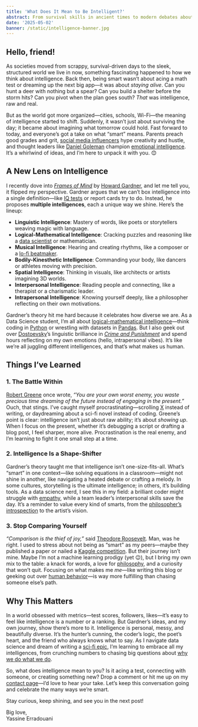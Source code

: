 ---
title: 'What Does It Mean to Be Intelligent?'
abstract: From survival skills in ancient times to modern debates about IQ and creativity, the idea of intelligence has evolved dramatically. In this post, I explore how our understanding of "being smart" has shifted, dive into Howard Gardner’s theory of multiple intelligences, and share lessons I’ve learned about embracing our unique strengths. Join me as we rethink what intelligence means today.
date: '2025-05-02'
banner: /static/intelligence-banner.jpg
---


## Hello, friend!

As societies moved from scrappy, survival-driven days to the sleek, structured world we live in now, something fascinating happened to how we think about intelligence. Back then, being smart wasn’t about acing a math test or dreaming up the next big app—it was about *staying alive*. Can you hunt a deer with nothing but a spear? Can you build a shelter before the storm hits? Can you pivot when the plan goes south? *That* was intelligence, raw and real.

But as the world got more organized—cities, schools, Wi-Fi—the meaning of intelligence started to shift. Suddenly, it wasn’t just about surviving the day; it became about imagining what tomorrow could hold. Fast forward to today, and everyone’s got a take on what “smart” means. Parents preach good grades and grit, [social media influencers](https://www.forbes.com/sites/forbesagencycouncil/2023/02/03/the-rise-of-influencer-culture/) hype creativity and hustle, and thought leaders like [Daniel Goleman](https://www.danielgoleman.info/) champion [emotional intelligence](https://www.psychologytoday.com/us/basics/emotional-intelligence). It’s a whirlwind of ideas, and I’m here to unpack it with you. 😊



## A New Lens on Intelligence

I recently dove into [*Frames of Mind*](https://www.howardgardner.com/books) by [Howard Gardner](https://www.gse.harvard.edu/faculty/howard-gardner), and let me tell you, it flipped my perspective. Gardner argues that we can’t box intelligence into a single definition—like [IQ tests](https://www.mensa.org/iq/what-iq) or report cards try to do. Instead, he proposes **multiple intelligences**, each a unique way we shine. Here’s the lineup:

- **Linguistic Intelligence**: Mastery of words, like poets or storytellers weaving magic with language.
- **Logical-Mathematical Intelligence**: Cracking puzzles and reasoning like a [data scientist](https://www.coursera.org/articles/what-is-a-data-scientist) or mathematician.
- **Musical Intelligence**: Hearing and creating rhythms, like a composer or a [lo-fi beatmaker](https://www.chillhop.com/).
- **Bodily-Kinesthetic Intelligence**: Commanding your body, like dancers or athletes moving with precision.
- **Spatial Intelligence**: Thinking in visuals, like architects or artists imagining 3D worlds.
- **Interpersonal Intelligence**: Reading people and connecting, like a therapist or a charismatic leader.
- **Intrapersonal Intelligence**: Knowing yourself deeply, like a philosopher reflecting on their own motivations.

Gardner’s theory hit me hard because it celebrates how diverse we are. As a Data Science student, I’m all about [logical-mathematical intelligence](https://www.python.org/)—think coding in [Python](https://www.python.org/) or wrestling with datasets in [Pandas](https://pandas.pydata.org/). But I also geek out over [Dostoevsky](https://www.britannica.com/biography/Fyodor-Dostoyevsky)’s linguistic brilliance in [*Crime and Punishment*](https://www.gutenberg.org/ebooks/2554) and spend hours reflecting on my own emotions (hello, intrapersonal vibes). It’s like we’re all juggling different intelligences, and that’s what makes us human.


## Things I’ve Learned

### 1. The Battle Within

[Robert Greene](https://www.robertgreene.net/) once wrote, *“You are your own worst enemy, you waste precious time dreaming of the future instead of engaging in the present.”* Ouch, that stings. I’ve caught myself procrastinating—scrolling [X](https://x.com/) instead of writing, or daydreaming about a sci-fi novel instead of coding. Greene’s point is clear: intelligence isn’t just about raw ability; it’s about *showing up*. When I focus on the present, whether it’s debugging a script or drafting a blog post, I feel sharper, more alive. Procrastination is the real enemy, and I’m learning to fight it one small step at a time.

### 2. Intelligence Is a Shape-Shifter

Gardner’s theory taught me that intelligence isn’t one-size-fits-all. What’s “smart” in one context—like solving equations in a classroom—might not shine in another, like navigating a heated debate or crafting a melody. In some cultures, storytelling is the ultimate intelligence; in others, it’s building tools. As a data science nerd, I see this in my field: a brilliant coder might struggle with [empathy](https://greatergood.berkeley.edu/topic/empathy/definition), while a team leader’s interpersonal skills save the day. It’s a reminder to value every kind of smarts, from the [philosopher’s introspection](https://www.iep.utm.edu/kierkega/) to the artist’s vision.

### 3. Stop Comparing Yourself

*“Comparison is the thief of joy,”* said [Theodore Roosevelt](https://www.nps.gov/thro/index.htm). Man, was he right. I used to stress about not being as “smart” as my peers—maybe they published a paper or nailed a [Kaggle competition](https://www.kaggle.com/). But their journey isn’t mine. Maybe I’m not a machine learning prodigy (yet 😉), but I bring my own mix to the table: a knack for words, a love for [philosophy](https://www.philosophybasics.com/), and a curiosity that won’t quit. Focusing on what makes me *me*—like writing this blog or geeking out over [human behavior](https://www.psychologytoday.com/us/basics/behaviorism)—is way more fulfilling than chasing someone else’s path.



## Why This Matters

In a world obsessed with metrics—test scores, followers, likes—it’s easy to feel like intelligence is a number or a ranking. But Gardner’s ideas, and my own journey, show there’s more to it. Intelligence is personal, messy, and beautifully diverse. It’s the hunter’s cunning, the coder’s logic, the poet’s heart, and the friend who always knows what to say. As I navigate data science and dream of writing a [sci-fi epic](https://www.imdb.com/title/tt0816692/), I’m learning to embrace all my intelligences, from crunching numbers to chasing big questions about [why we do what we do](https://www.ted.com/topics/psychology).

So, what does intelligence mean to you? Is it acing a test, connecting with someone, or creating something new? Drop a comment or hit me up on my [contact page](/contact)—I’d love to hear your take. Let’s keep this conversation going and celebrate the many ways we’re smart.

Stay curious, keep shining, and see you in the next post!

Big love,  
Yassine Erradouani